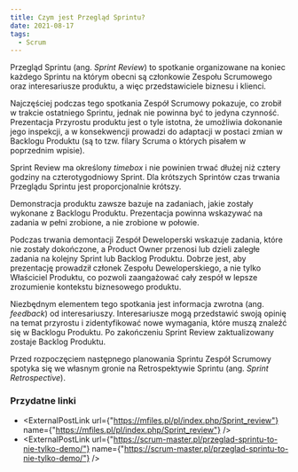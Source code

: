 ```yaml
---
title: Czym jest Przegląd Sprintu?
date: 2021-08-17
tags:
  - Scrum
---
```



Przegląd Sprintu (ang. *Sprint Review*) to spotkanie organizowane na koniec każdego Sprintu na którym obecni są członkowie Zespołu Scrumowego oraz interesariusze produktu, a więc przedstawiciele biznesu i klienci.

Najczęściej podczas tego spotkania Zespół Scrumowy pokazuje, co zrobił w trakcie ostatniego Sprintu, jednak nie powinna być to jedyna czynność. Prezentacja Przyrostu produktu jest o tyle istotna, że umożliwia dokonanie jego inspekcji, a w konsekwencji prowadzi do adaptacji w postaci zmian w Backlogu Produktu (są to tzw. filary Scruma o których pisałem w poprzednim <TLink href="/blog/trzy-filary-scruma">wpisie</TLink>).

Sprint Review ma określony *timebox* i nie powinien trwać dłużej niż cztery godziny na czterotygodniowy Sprint.
Dla krótszych Sprintów czas trwania Przeglądu Sprintu jest proporcjonalnie krótszy.

Demonstracja produktu zawsze bazuje na zadaniach, jakie zostały wykonane z Backlogu Produktu.
Prezentacja powinna wskazywać na zadania w pełni zrobione, a nie zrobione w połowie.

Podczas trwania demontacji Zespół Deweloperski wskazuje zadania, które nie zostały dokończone, a Product Owner przenosi lub dzieli zaległe zadania na kolejny Sprint lub Backlog Produktu.
Dobrze jest, aby prezentację prowadził członek Zespołu Deweloperskiego, a nie tylko Właściciel Produktu, co pozwoli zaangażować cały zespół w lepsze zrozumienie kontekstu biznesowego produktu.

Niezbędnym elementem tego spotkania jest informacja zwrotna (ang. *feedback*) od interesariuszy.
Interesariusze mogą przedstawić swoją opinię na temat przyrostu i zidentyfikować nowe wymagania, które muszą znaleźć się w Backlogu Produktu. Po zakończeniu Sprint Review zaktualizowany zostaje Backlog Produktu.

Przed rozpoczęciem następnego planowania Sprintu Zespół Scrumowy spotyka się we własnym gronie na Retrospektywie Sprintu (ang. *Sprint Retrospective*).

### Przydatne linki

- <ExternalPostLink url={"https://mfiles.pl/pl/index.php/Sprint_review"} name={"https://mfiles.pl/pl/index.php/Sprint_review"} />
- <ExternalPostLink url={"https://scrum-master.pl/przeglad-sprintu-to-nie-tylko-demo/"} name={"https://scrum-master.pl/przeglad-sprintu-to-nie-tylko-demo/"} />


